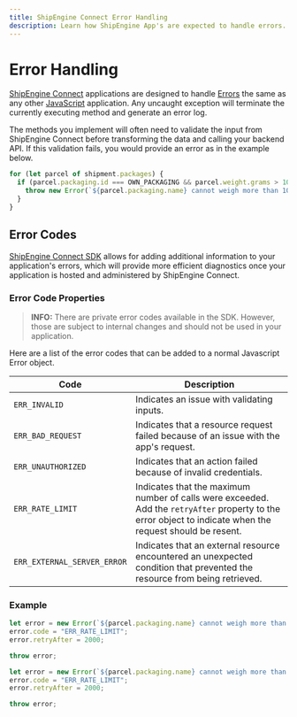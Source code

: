 ```yaml
---
title: ShipEngine Connect Error Handling
description: Learn how ShipEngine App's are expected to handle errors.
---
```




Error Handling
=============

[ShipEngine Connect](./index.mdx) applications are designed to handle [Errors](https://developer.mozilla.org/en-US/docs/Web/JavaScript/Reference/Global_Objects/Error) the same as any other [JavaScript](https://developer.mozilla.org/en-US/docs/Web/JavaScript) application. Any uncaught exception will terminate the currently executing method and generate an error log.

The methods you implement will often need to validate the input from ShipEngine Connect before transforming the data and calling your backend API. If this validation fails, you would provide an error as in the example below.

```javascript highlights="3"
for (let parcel of shipment.packages) {
  if (parcel.packaging.id === OWN_PACKAGING && parcel.weight.grams > 100000) {
    throw new Error(`${parcel.packaging.name} cannot weigh more than 100 kilograms`);
  }
}
```

Error Codes
-----------
[ShipEngine Connect SDK](sdk.mdx) allows for adding additional information to your application's errors, which will provide more efficient diagnostics once your application is hosted
and administered by ShipEngine Connect.




### Error Code Properties

> **INFO:** There are private error codes available in the SDK. However, those are subject to internal changes and should not be used in your application.

Here are a list of the error codes that can be added to a normal Javascript Error object.

| Code                        | Description |
| -----                       | ----------- |
| `ERR_INVALID`               | Indicates an issue with validating inputs. |
| `ERR_BAD_REQUEST`           | Indicates that a resource request failed because of an issue with the app's request. |
| `ERR_UNAUTHORIZED`          | Indicates that an action failed because of invalid credentials. |
| `ERR_RATE_LIMIT`            | Indicates that the maximum number of calls were exceeded. Add the `retryAfter` property to the error object to indicate when the request should be resent. |
| `ERR_EXTERNAL_SERVER_ERROR` | Indicates that an external resource encountered an unexpected condition that prevented the resource from being retrieved. |

### Example

```javascript
let error = new Error(`${parcel.packaging.name} cannot weigh more than 100 kilograms`);
error.code = "ERR_RATE_LIMIT";
error.retryAfter = 2000;

throw error;
```

```typescript
let error = new Error(`${parcel.packaging.name} cannot weigh more than 100 kilograms`) as ShipEngineError;
error.code = "ERR_RATE_LIMIT";
error.retryAfter = 2000;

throw error;
```

<Pager
  prev="./typescript.mdx" prevTitle="Developing in TypeScript"
  next="./sandbox.mdx" nextTitle="Sandbox"
/>
